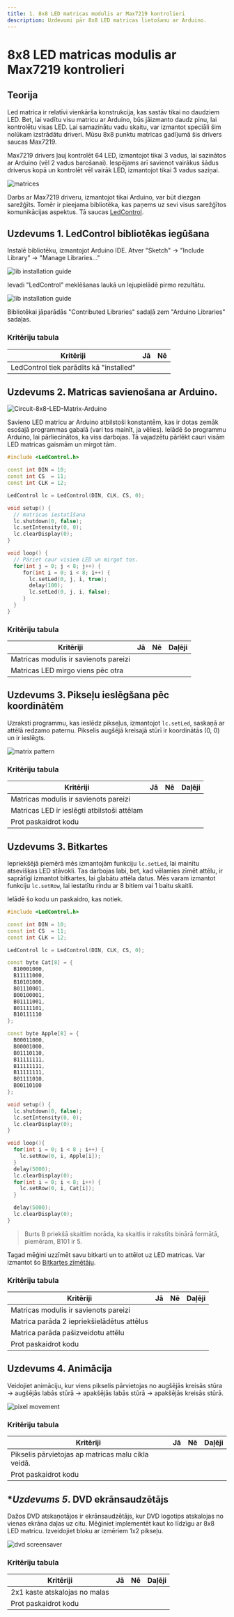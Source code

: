 ---
title: 1. 8x8 LED matricas modulis ar Max7219 kontrolieri
description: Uzdevumi pār 8x8 LED matricas lietošanu ar Arduino.
---
# 8x8 LED matricas modulis ar Max7219 kontrolieri
  
## Teorija

Led matrica ir relatīvi vienkārša konstrukcija, kas sastāv tikai no daudziem LED. Bet, lai vadītu visu matricu ar Arduino, būs jāizmanto daudz pinu, lai kontrolētu visas LED. Lai samazinātu vadu skaitu, var izmantot speciāli šim nolūkam izstrādātu driveri. Mūsu 8x8 punktu matricas gadījumā šis drivers saucas Max7219.

Max7219 drivers  ļauj kontrolēt 64 LED, izmantojot tikai 3 vadus, lai sazinātos ar Arduino (vēl 2 vadus barošanai). Iespējams arī savienot vairākus šādus driverus kopā un kontrolēt vēl vairāk LED, izmantojot tikai 3 vadus saziņai.

![matrices](/images/matrices.png)

Darbs ar Max7219 driveru, izmantojot tikai Arduino, var būt diezgan sarežģīts. Tomēr ir pieejama bibliotēka, kas paņems uz sevi visus sarežģītos komunikācijas aspektus. Tā saucas [LedControl](https://github.com/wayoda/LedControl).

## Uzdevums 1. LedControl bibliotēkas iegūšana

Instalē bibliotēku, izmantojot Arduino IDE. Atver "Sketch" -> "Include Library" -> "Manage Libraries..."

![lib installation guide](/images/lib-install.png)

Ievadi "LedControl" meklēšanas laukā un lejupielādē pirmo rezultātu.

![lib installation guide](/images/lib-manager.png)

Bibliotēkai jāparādās "Contributed Libraries" sadaļā zem "Arduino Libraries" sadaļas.

### Kritēriju tabula

|            Kritēriji                     | Jā | Nē |
| ---------------------------------------- | -- | -- |
| LedControl tiek parādīts kā  "installed" |    |    |

## Uzdevums 2. Matricas savienošana ar Arduino.

![Circuit-8x8-LED-Matrix-Arduino](/images/matrix-pinout.webp)

Savieno LED matricu ar Arduino atbilstoši konstantēm, kas ir dotas zemāk esošajā programmas gabalā (vari tos mainīt, ja vēlies). Ielādē šo programmu Arduino, lai pārliecinātos, ka viss darbojas. Tā vajadzētu pārlēkt cauri visām LED matricas gaismām un mirgot tām.

```c++
#include <LedControl.h>

const int DIN = 10;
const int CS  = 11;
const int CLK = 12;

LedControl lc = LedControl(DIN, CLK, CS, 0);

void setup() {
  // matricas iestatīšana
  lc.shutdown(0, false);
  lc.setIntensity(0, 0);
  lc.clearDisplay(0);
}

void loop() {
  // Pāriet caur visiem LED un mirgot tos.
  for(int j = 0; j < 8; j++) {
     for(int i = 0; i < 8; i++) {
       lc.setLed(0, j, i, true);
       delay(100);
       lc.setLed(0, j, i, false);
     }
  }
}
```

### Kritēriju tabula

|       Kritēriji                                        | Jā | Nē | Daļēji |
| ------------------------------------------------------ | -- | -- | ------ |
| Matricas modulis ir savienots pareizi                  |    |    |        |
| Matricas LED mirgo viens pēc otra                      |    |    |        |

## Uzdevums 3. Pikseļu ieslēgšana pēc koordinātēm

Uzraksti programmu, kas ieslēdz pikseļus, izmantojot `lc.setLed`, saskaņā ar attēlā redzamo paternu. Pikselis augšējā kreisajā stūrī ir koordinātās (0, 0) un ir ieslēgts.

![matrix pattern](/images/matrix-pattern.png)

### Kritēriju tabula


|       Kritēriji                                        | Jā | Nē | Daļēji |
| ------------------------------------------------------ | -- | -- | ------ |
| Matricas modulis ir savienots pareizi                  |    |    |        |
| Matricas LED ir ieslēgti atbilstoši attēlam            |    |    |        |
| Prot paskaidrot kodu                                   |    |    |        |

## Uzdevums 3. Bitkartes

Iepriekšējā piemērā mēs izmantojām funkciju `lc.setLed`, lai mainītu atsevišķas LED stāvokli. Tas darbojas labi, bet, kad vēlamies zīmēt attēlu, ir saprātīgi izmantot bitkartes, lai glabātu attēla datus. Mēs varam izmantot funkciju `lc.setRow`, lai iestatītu rindu ar 8 bitiem vai 1 baitu skaitli.

Ielādē šo kodu un paskaidro, kas notiek.

```c++
#include <LedControl.h>

const int DIN = 10;
const int CS  = 11;
const int CLK = 12;

LedControl lc = LedControl(DIN, CLK, CS, 0);

const byte Cat[8] = {
  B10001000,
  B11111000,
  B10101000,
  B01110001,
  B00100001,
  B01111001,
  B01111101,
  B10111110
};

const byte Apple[8] = {
  B00011000,
  B00001000,
  B01110110,
  B11111111,
  B11111111,
  B11111111,
  B01111010,
  B00110100
};

void setup() {
  lc.shutdown(0, false);
  lc.setIntensity(0, 0);
  lc.clearDisplay(0);
}

void loop(){
  for(int i = 0; i < 8 ; i++) {
    lc.setRow(0, i, Apple[i]);
  }
  delay(5000);
  lc.clearDisplay(0);
  for(int i = 0; i < 8; i++) {
    lc.setRow(0, i, Cat[i]);
  }

  delay(5000);
  lc.clearDisplay(0);
}
```

> Burts B priekšā skaitlim norāda, ka skaitlis ir rakstīts binārā formātā, piemēram, B101 ir 5.

Tagad mēģini uzzīmēt savu bitkarti un to attēlot uz LED matricas. Var izmantot šo [Bitkartes zīmētāju](/lv/tools/bitmapDrawer).

### Kritēriju tabula

|       Kritēriji                                          | Jā | Nē | Daļēji |
| -------------------------------------------------------- | -- | -- | ------ |
| Matricas modulis ir savienots pareizi                    |    |    |        |
| Matrica parāda 2 iepriekšielādētus attēlus               |    |    |        |
| Matrica parāda pašizveidotu attēlu                       |    |    |        |
| Prot paskaidrot kodu                                     |    |    |        |

## Uzdevums 4. Animācija

Veidojiet animāciju, kur viens pikselis pārvietojas no augšējās kreisās stūra -> augšējās labās stūrā -> apakšējās labās stūrā -> apakšējās kreisās stūrā.

![pixel movement](/images/matrix-animation.png)

### Kritēriju tabula

|       Kritēriji                                        | Jā | Nē | Daļēji |
| ------------------------------------------------------ | -- | -- | ------ |
| Pikselis pārvietojas ap matricas malu cikla veidā.     |    |    |        |
| Prot paskaidrot kodu                                   |    |    |        |

## **Uzdevums 5*. DVD ekrānsaudzētājs

Dažos DVD atskaņotājos ir ekrānsaudzētājs, kur DVD logotips atskalojas no vienas ekrāna daļas uz citu. Mēģiniet implementēt kaut ko līdzīgu ar 8x8 LED matricu. Izveidojiet bloku ar izmēriem 1x2 pikseļu.

![dvd screensaver](https://media3.giphy.com/media/v1.Y2lkPTc5MGI3NjExM3diaXRkYzZ6ODZjOTcwOWl0YmNnajZhOXBybXB4MWRrbjk4dWl6cyZlcD12MV9pbnRlcm5hbF9naWZfYnlfaWQmY3Q9Zw/jqwzq0LoZOfLqqJZ0b/giphy.gif)

### Kritēriju tabula

|       Kritēriji                     | Jā | Nē | Daļēji |
| ----------------------------------- | -- | -- | ------ |
| 2x1 kaste atskalojas no malas       |    |    |        |
| Prot paskaidrot kodu                |    |    |        |
